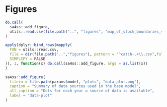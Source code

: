 \clearpage
<!--
to do onboarding sa4ss - move this to sa4ss.sty so everyone's figures hold their order
https://stackoverflow.com/questions/29696172/how-to-hold-figure-position-with-figure-caption-in-pdf-output-of-knitr
-->
\floatplacement{figure}{H}
# Figures

```r
do.call(
  sa4ss::add_figure,
  utils::read.csv(file.path("..", "figures", "map_of_stock_boundaries_40-10.csv"))
)
```

```r
apply(dplyr::bind_rows(mapply(
  FUN = utils::read.csv,
  file = dir(file.path("..","figures"), pattern = "^catch-.+\\.csv",full.names=TRUE),
  SIMPLIFY = FALSE
)), 1, function(x) do.call(sa4ss::add_figure, args = as.list(x))
)
```

```r
sa4ss::add_figure(
  filein = file.path(params$model, "plots", "data_plot.png"),
  caption = "Summary of data sources used in the base model",
  alt_caption = "Dots for each year a source of data is available",
  label = "data-plot"
)
```
